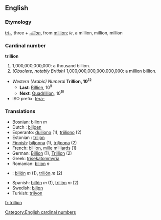 ==English==
===Etymology===
[[tri-]], three + ''[[-illion]]'', from [[million]]; ''ie'', a million, million, million

===Cardinal number===
'''trillion'''
#1,000,000,000,000: a thousand billion.
#''(Obsolete, notably British)'' 1,000,000,000,000,000,000: a million billion.
*''Western (Arabic) Numeral'' '''Trillion, 10<sup>12</sup>'''
**'''Last''': [[Billion]], 10<sup>9</sup>
**'''Next''': [[Quadrillion]], 10<sup>15</sup>
*ISO prefix: [[tera-]]

===Translations===
*[[Bosnian]]: bilion ''m''
* Dutch : [[biljoen]]
* Esperanto: [[duiliono]] (1), [[triiliono]] (2)
* Estonian : [[triljon]]
* [[Finnish]]: [[biljoona]] (1), [[triljoona]] (2) 
* French: [[billion]], [[mille]] [[milliard]]s (1)
* German: [[Billion]] (1), [[Trillion]] (2)
* Greek: [[trisekatommyria]]
* Romanian: [[bilion]] ''n''
*{{sk}}: [[bilión]] ''m'' (1), [[trilión]] ''m'' (2)
* Spanish: [[billón]] ''m'' (1), [[trillón]] ''m'' (2)
* Swedish: [[biljon]]
* Turkish: [[trilyon]]

[[Category:English cardinal numbers]]

[[fr:trillion]]